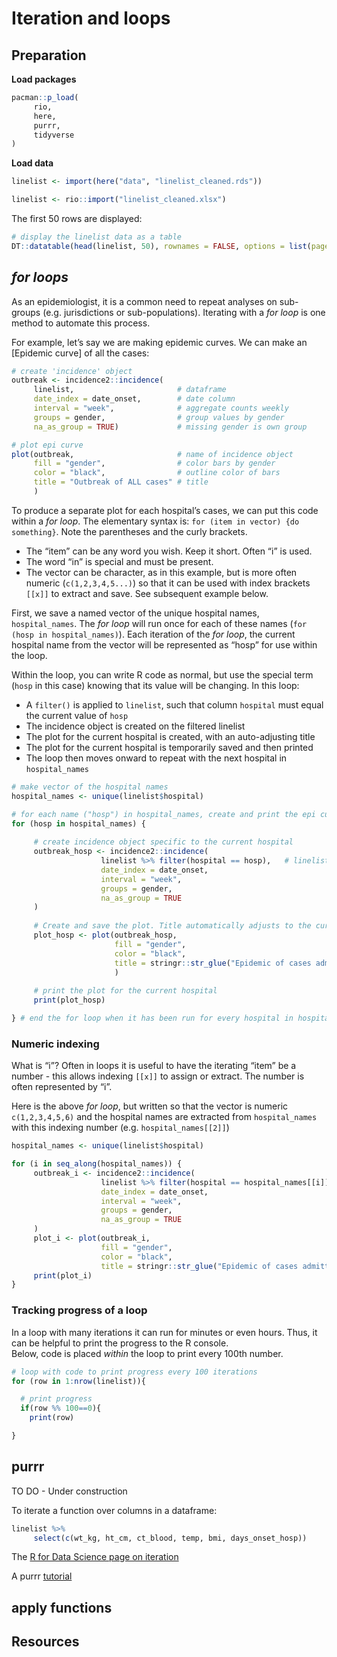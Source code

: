 
# Iteration and loops { }  







<!-- ======================================================= -->
## Preparation {  }


**Load packages**  

```r
pacman::p_load(
     rio,
     here, 
     purrr,
     tidyverse
)
```


**Load data**  

```r
linelist <- import(here("data", "linelist_cleaned.rds"))
```

```r
linelist <- rio::import("linelist_cleaned.xlsx")
```

The first 50 rows are displayed:  

```r
# display the linelist data as a table
DT::datatable(head(linelist, 50), rownames = FALSE, options = list(pageLength = 5, scrollX=T) )
```




<!-- ======================================================= -->
## *for loops* {  }

As an epidemiologist, it is a common need to repeat analyses on sub-groups (e.g. jurisdictions or sub-populations). Iterating with a *for loop* is one method to automate this process.  

For example, let's say we are making epidemic curves. We can make an [Epidemic curve] of all the cases:  

```r
# create 'incidence' object
outbreak <- incidence2::incidence(   
     linelist,                       # dataframe
     date_index = date_onset,        # date column
     interval = "week",              # aggregate counts weekly
     groups = gender,                # group values by gender
     na_as_group = TRUE)             # missing gender is own group

# plot epi curve
plot(outbreak,                       # name of incidence object
     fill = "gender",                # color bars by gender
     color = "black",                # outline color of bars
     title = "Outbreak of ALL cases" # title
     )
```

To produce a separate plot for each hospital's cases, we can put this code within a *for loop*. The elementary syntax is: `for (item in vector) {do something}`. Note the parentheses and the curly brackets.  

* The "item" can be any word you wish. Keep it short. Often "i" is used.  
* The word "in" is special and must be present.  
* The vector can be character, as in this example, but is more often numeric (`c(1,2,3,4,5...)`) so that it can be used with index brackets `[[x]]` to extract and save. See subsequent example below.  

First, we save a named vector of the unique hospital names, `hospital_names`. The *for loop* will run once for each of these names (`for (hosp in hospital_names)`). Each iteration of the *for loop*, the current hospital name from the vector will be represented as "hosp" for use within the loop.  

Within the loop, you can write R code as normal, but use the special term (`hosp` in this case) knowing that its value will be changing. In this loop:  

* A `filter()` is applied to `linelist`, such that column `hospital` must equal the current value of `hosp`  
* The incidence object is created on the filtered linelist  
* The plot for the current hospital is created, with an auto-adjusting title  
* The plot for the current hospital is temporarily saved and then printed  
* The loop then moves onward to repeat with the next hospital in `hospital_names`  

```r
# make vector of the hospital names
hospital_names <- unique(linelist$hospital)

# for each name ("hosp") in hospital_names, create and print the epi curve
for (hosp in hospital_names) {
     
     # create incidence object specific to the current hospital
     outbreak_hosp <- incidence2::incidence(
                    linelist %>% filter(hospital == hosp),   # linelist is filtered to the current hospital
                    date_index = date_onset,
                    interval = "week", 
                    groups = gender,
                    na_as_group = TRUE
     )
     
     # Create and save the plot. Title automatically adjusts to the current hospital
     plot_hosp <- plot(outbreak_hosp,
                       fill = "gender",
                       color = "black",
                       title = stringr::str_glue("Epidemic of cases admitted to {hosp}")
                       )
     
     # print the plot for the current hospital
     print(plot_hosp)

} # end the for loop when it has been run for every hospital in hospital_names 
```

### Numeric indexing {-} 

What is "i"? Often in loops it is useful to have the iterating "item" be a number - this allows indexing `[[x]]` to assign or extract. The number is often represented by "i".  

Here is the above *for loop*, but written so that the vector is numeric `c(1,2,3,4,5,6)` and the hospital names are extracted from `hospital_names` with this indexing number (e.g. `hospital_names[[2]]`)  

```r
hospital_names <- unique(linelist$hospital)

for (i in seq_along(hospital_names)) {
     outbreak_i <- incidence2::incidence(
                    linelist %>% filter(hospital == hospital_names[[i]]),
                    date_index = date_onset,
                    interval = "week", 
                    groups = gender,
                    na_as_group = TRUE
     )
     plot_i <- plot(outbreak_i,
                    fill = "gender",
                    color = "black",
                    title = stringr::str_glue("Epidemic of cases admitted to {hospital_names[[i]]}"))
     print(plot_i)
}
```


### Tracking progress of a loop {-} 

In a loop with many iterations it can run for minutes or even hours. Thus, it can be helpful to print the progress to the R console.  
Below, code is placed *within* the loop to print every 100th number.  

```r
# loop with code to print progress every 100 iterations
for (row in 1:nrow(linelist)){

  # print progress
  if(row %% 100==0){
    print(row)

}
```







<!-- ======================================================= -->
## **purrr** { }

TO DO - Under construction  

To iterate a function over columns in a dataframe:  

```r
linelist %>% 
     select(c(wt_kg, ht_cm, ct_blood, temp, bmi, days_onset_hosp))
```



The [R for Data Science page on iteration](https://r4ds.had.co.nz/iteration.html#iteration)  

A purrr [tutorial](https://jennybc.github.io/purrr-tutorial/index.html ) 









<!-- ======================================================= -->
## apply functions { }




<!-- ======================================================= -->
## Resources { }




